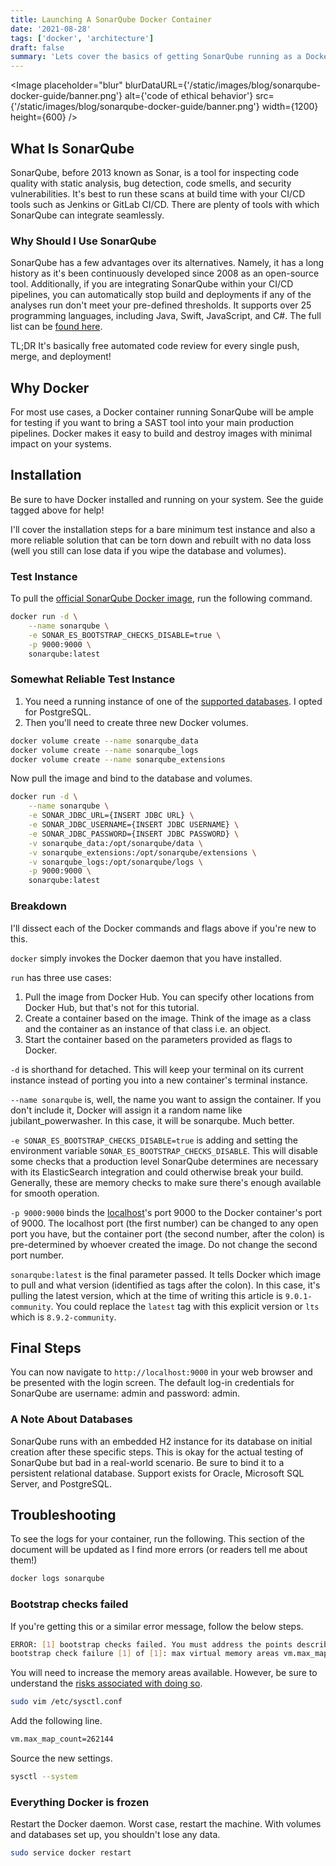 ```yaml
---
title: Launching A SonarQube Docker Container
date: '2021-08-28'
tags: ['docker', 'architecture']
draft: false
summary: 'Lets cover the basics of getting SonarQube running as a Docker container, along with some of its advantage.'
---
```


<head>
  <title>Launching A SonarQube Docker Container</title>
  <link rel="canonical" href="https://www.bundleapps.io/blog/sonarqube-docker-guide" />
</head>

<Callout
  text="This article was originally published on"
  linkText="bundleapps.io"
  link="https://www.bundleapps.io/blog/sonarqube-docker-guide"
/>

<Image
  placeholder="blur"
  blurDataURL={'/static/images/blog/sonarqube-docker-guide/banner.png'}
  alt={'code of ethical behavior'}
  src={'/static/images/blog/sonarqube-docker-guide/banner.png'}
  width={1200}
  height={600}
/>

<TOCInline toc={props.toc} toHeading={2} />

## What Is SonarQube

SonarQube, before 2013 known as Sonar, is a tool for inspecting code quality with static analysis, bug detection, code smells, and security vulnerabilities. It's best to run these scans at build time with your CI/CD tools such as Jenkins or GitLab CI/CD. There are plenty of tools with which SonarQube can integrate seamlessly.

### Why Should I Use SonarQube

SonarQube has a few advantages over its alternatives. Namely, it has a long history as it's been continuously developed since 2008 as an open-source tool. Additionally, if you are integrating SonarQube within your CI/CD pipelines, you can automatically stop build and deployments if any of the analyses run don't meet your pre-defined thresholds. It supports over 25 programming languages, including Java, Swift, JavaScript, and C#. The full list can be [found here](https://www.sonarqube.org/features/multi-languages/).

TL;DR It's basically free automated code review for every single push, merge, and deployment!

## Why Docker

For most use cases, a Docker container running SonarQube will be ample for testing if you want to bring a SAST tool into your main production pipelines. Docker makes it easy to build and destroy images with minimal impact on your systems.

## Installation

<Callout
  linkText="Installing Docker and Docker Compose"
  link="/blog/docker-series/pt-1-installing-docker-and-docker-compose"
/>

Be sure to have Docker installed and running on your system. See the guide tagged above for help!

I'll cover the installation steps for a bare minimum test instance and also a more reliable solution that can be torn down and rebuilt with no data loss (well you still can lose data if you wipe the database and volumes).

### Test Instance

To pull the [official SonarQube Docker image](https://hub.docker.com/_/sonarqube/), run the following command.

```bash
docker run -d \
	--name sonarqube \
	-e SONAR_ES_BOOTSTRAP_CHECKS_DISABLE=true \
	-p 9000:9000 \
	sonarqube:latest
```

### Somewhat Reliable Test Instance

1. You need a running instance of one of the [supported databases](https://docs.sonarqube.org/latest/requirements/requirements/). I opted for PostgreSQL.
2. Then you'll need to create three new Docker volumes.

```bash
docker volume create --name sonarqube_data
docker volume create --name sonarqube_logs
docker volume create --name sonarqube_extensions
```

Now pull the image and bind to the database and volumes.

<Callout
  text="If using Oracle, you will have to install the JDBC driver extension first. Find it"
  linkText="here"
  link="https://www.oracle.com/database/technologies/appdev/jdbc-downloads.html"
  postLinkText=". Download it and and move it to the `sonarqube_extensions/jdbc-driver/oracle` location."
/>

```bash
docker run -d \
	--name sonarqube \
	-e SONAR_JDBC_URL={INSERT JDBC URL} \
    -e SONAR_JDBC_USERNAME={INSERT JDBC USERNAME} \
    -e SONAR_JDBC_PASSWORD={INSERT JDBC PASSWORD} \
	-v sonarqube_data:/opt/sonarqube/data \
	-v sonarqube_extensions:/opt/sonarqube/extensions \
	-v sonarqube_logs:/opt/sonarqube/logs \
	-p 9000:9000 \
	sonarqube:latest
```

<Callout text="Don't include the curly braces." />

### Breakdown

I'll dissect each of the Docker commands and flags above if you're new to this.

<Callout text="Docker cheat sheet coming soon that will have these and more." />

`docker` simply invokes the Docker daemon that you have installed.

`run` has three use cases:

1. Pull the image from Docker Hub. You can specify other locations from Docker Hub, but that's not for this tutorial.
2. Create a container based on the image. Think of the image as a class and the container as an instance of that class i.e. an object.
3. Start the container based on the parameters provided as flags to Docker.

`-d` is shorthand for detached. This will keep your terminal on its current instance instead of porting you into a new container's terminal instance.

`--name sonarqube` is, well, the name you want to assign the container. If you don't include it, Docker will assign it a random name like jubilant_powerwasher. In this case, it will be sonarqube. Much better.

`-e SONAR_ES_BOOTSTRAP_CHECKS_DISABLE=true` is adding and setting the environment variable `SONAR_ES_BOOTSTRAP_CHECKS_DISABLE`. This will disable some checks that a production level SonarQube determines are necessary with its ElasticSearch integration and could otherwise break your build. Generally, these are memory checks to make sure there's enough available for smooth operation.

<Callout
  text="When using an external database, this setting will be ignored. Bootstrap checks will run every time and probably fail your build. Check the"
  linkText="troubleshooting steps"
  link="#troubleshooting"
  postLinkText=" for how to configure your system for an external database."
/>

`-p 9000:9000` binds the [localhost](http://localhost)'s port 9000 to the Docker container's port of 9000. The localhost port (the first number) can be changed to any open port you have, but the container port (the second number, after the colon) is pre-determined by whoever created the image. Do not change the second port number.

`sonarqube:latest` is the final parameter passed. It tells Docker which image to pull and what version (identified as tags after the colon). In this case, it's pulling the latest version, which at the time of writing this article is `9.0.1-community`. You could replace the `latest` tag with this explicit version or `lts` which is `8.9.2-community`.

## Final Steps

You can now navigate to `http://localhost:9000` in your web browser and be presented with the login screen. The default log-in credentials for SonarQube are username: admin and password: admin.

### A Note About Databases

SonarQube runs with an embedded H2 instance for its database on initial creation after these specific steps. This is okay for the actual testing of SonarQube but bad in a real-world scenario. Be sure to bind it to a persistent relational database. Support exists for Oracle, Microsoft SQL Server, and PostgreSQL.

## Troubleshooting

To see the logs for your container, run the following. This section of the document will be updated as I find more errors (or readers tell me about them!)

```bash
docker logs sonarqube
```

### Bootstrap checks failed

If you're getting this or a similar error message, follow the below steps.

```bash
ERROR: [1] bootstrap checks failed. You must address the points described in the following [1] lines before starting Elasticsearch.
bootstrap check failure [1] of [1]: max virtual memory areas vm.max_map_count [65530] is too low, increase to at least [262144]
```

You will need to increase the memory areas available. However, be sure to understand the [risks associated with doing so](https://www.suse.com/support/kb/doc/?id=000016692).

```bash
sudo vim /etc/sysctl.conf
```

Add the following line.

```bash
vm.max_map_count=262144
```

Source the new settings.

```bash
sysctl --system
```

### Everything Docker is frozen

Restart the Docker daemon. Worst case, restart the machine. With volumes and databases set up, you shouldn't lose any data.

```bash
sudo service docker restart
```
